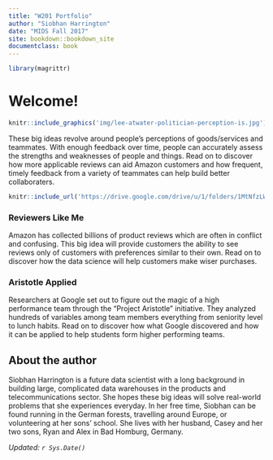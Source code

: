 ```yaml
---
title: "W201 Portfolio"
author: "Siobhan Harrington"
date: "MIDS Fall 2017"
site: bookdown::bookdown_site
documentclass: book
---
```


<!-- This won't be displayed but it will initialize your R session. Add any R libraries you need here. -->
```r
library(magrittr)
```


# Welcome!

<!-- You can include images saved within your repo... -->
```r
knitr::include_graphics('img/lee-atwater-politician-perception-is.jpg')
```

These big ideas revolve around people's perceptions of goods/services and teammates.  With enough feedback over time, people can accurately assess the strengths and weaknesses of people and things.  Read on to discover how more applicable reviews can aid Amazon customers and how frequent, timely feedback from a variety of teammates can help build better collaboraters.


<!-- Below this line is just examples of how you can embed video from Google Drive. First you have to enable sharing, then just get the object ID which is that long string between d/ and /preview and will also be appended to any sharing link you generate for your video. -->
<p>
```r
knitr::include_url('https://drive.google.com/drive/u/1/folders/1MtNfzLWhnB3GdRUUJVPzD_BB2K1Lswit')
```

### Reviewers Like Me

Amazon has collected billions of product reviews which are often in conflict and confusing.  This big idea will provide customers the ability to see reviews only of customers with preferences similar to their own.  Read on to discover how the data science will help customers make wiser purchases.

### Aristotle Applied

Researchers at Google set out to figure out the magic of a high performance team through the "Project Aristotle" initiative. They analyzed hundreds of variables among team members everything from seniority level to lunch habits.  Read on to discover how what Google discovered and how it can be applied to help students form higher performing teams.


## About the author

Siobhan Harrington is a future data scientist with a long background in building large, complicated data warehouses in the products and telecommunications sector.  She hopes these big ideas will solve real-world problems that she experiences everyday.  In her free time, Siobhan can be found running in the German forests, travelling around Europe, or volunteering at her sons' school.  She lives with her husband, Casey and her two sons, Ryan and Alex in Bad Homburg, Germany.

*Updated: `r Sys.Date()`*
